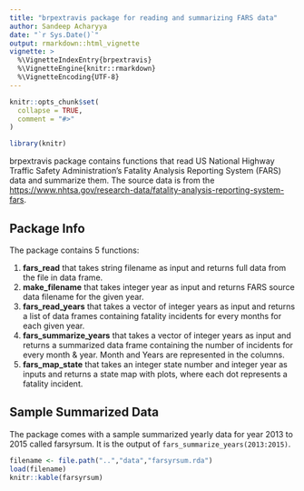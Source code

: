 ---
title: "brpextravis package for reading and summarizing FARS data"
author: Sandeep Acharyya
date: "`r Sys.Date()`"
output: rmarkdown::html_vignette
vignette: >
  %\VignetteIndexEntry{brpextravis}
  %\VignetteEngine{knitr::rmarkdown}
  %\VignetteEncoding{UTF-8}
---

```{r setup, include = FALSE}
knitr::opts_chunk$set(
  collapse = TRUE,
  comment = "#>"
)
```
```{r, message=FALSE, warning=FALSE, echo=FALSE}
library(knitr)
```

brpextravis package contains functions that read US National Highway Traffic Safety Administration's Fatality Analysis Reporting System (FARS) data and summarize them. The source data is from the [https://www.nhtsa.gov/research-data/fatality-analysis-reporting-system-fars](https://www.nhtsa.gov/research-data/fatality-analysis-reporting-system-fars).


## Package Info

The package contains 5 functions:

1. **fars_read** that takes string filename as input and returns full data from the file in data frame.
2. **make_filename** that takes integer year as input and returns FARS source data filename for the given year.
3. **fars_read_years** that takes a vector of integer years as input and returns a list of data frames containing fatality incidents for every months for each given year.
4. **fars_summarize_years** that takes a vector of integer years as input and returns a summarized data frame containing the number of incidents for every month & year. Month and Years are represented in the columns.
5. **fars_map_state** that takes an integer state number and integer year as inputs and returns a state map with plots, where each dot represents a fatality incident.

## Sample Summarized Data

The package comes with a sample summarized yearly data for year 2013 to 2015 called farsyrsum. It is the output of `fars_summarize_years(2013:2015)`.

```{r farsyrsum}
filename <- file.path("..","data","farsyrsum.rda")
load(filename)
knitr::kable(farsyrsum)
```



